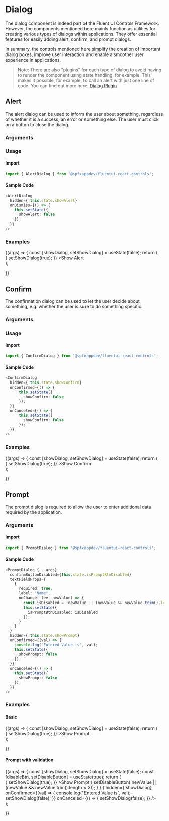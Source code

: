 
<Meta title="Components/Dialog" />

# Dialog

The dialog component is indeed part of the Fluent UI Controls Framework. 
However, the components mentioned here mainly function as utilities for creating various types of dialogs within applications. 
They offer essential features for easily adding alert, confirm, and prompt dialogs.

In summary, the controls mentioned here simplify the creation of important dialog boxes, improve user interaction and enable a smoother user experience in applications.

> Note: There are also "plugins" for each type of dialog to avoid having to render the component using state handling, for example. This makes it possible, for example, to call an alert with just one line of code. You can find out more here: [Dialog Plugin](?path=/docs/plugins-dialog--docs)

## Alert

The alert dialog can be used to inform the user about something, regardless of whether it is a success, an error or something else. The user must click on a button to close the dialog.

### Arguments

<ArgTypes of={AlertDialog} />

### Usage

#### Import

```typescript
import { AlertDialog } from '@spfxappdev/fluentui-react-controls';
```

#### Sample Code

```typescript
<AlertDialog 
  hidden={!this.state.showAlert} 
  onDismiss={() => {
    this.setState({
      showAlert: false
    });
  }} 
/>
```

### Examples

<Canvas>
  <Story name="Alert"
  args={{
    title: "Alert Title",
    content: "This is an alert!",
    buttonText: "OK"
  }}
  >
  {(args) => {
      const [showDialog, setShowDialog] = useState(false);
      return (
        <div>
        <PrimaryButton
        onClick={() => {
            setShowDialog(true);
        }}
        >Show Alert</PrimaryButton>
        <AlertDialog {...args} hidden={!showDialog} onDismiss={() => {
            setShowDialog(false);
        }} />
        </div>
      );

}}

  </Story>
</Canvas>

## Confirm

The confirmation dialog can be used to let the user decide about something, e.g. whether the user is sure to do something specific.

### Arguments

<ArgTypes of={ConfirmDialog} />

### Usage

#### Import

```typescript
import { ConfirmDialog } from '@spfxappdev/fluentui-react-controls';
```

#### Sample Code

```typescript
<ConfirmDialog
  hidden={!this.state.showConfirm} 
  onConfirmed={() => {
      this.setState({
        showConfirm: false
      });
  }} 
  onCanceled={() => {
      this.setState({
        showConfirm: false
      });
  }} 
/>
```

### Examples

<Canvas>
  <Story name="Confirm"
  args={{
    title: "Confirm Title",
    content: "Are you sure?",
    confirmButtonText: "YES",
    cancelButtonText: "NO"
  }}
  >
  {(args) => {
      const [showDialog, setShowDialog] = useState(false);
      return (
        <div>
        <PrimaryButton
        onClick={() => {
            setShowDialog(true);
        }}
        >Show Confirm</PrimaryButton>
        <ConfirmDialog {...args} 
        hidden={!showDialog} 
        onConfirmed={() => {
            setShowDialog(false);
        }} 
        onCanceled={() => {
            setShowDialog(false);
        }} />
        </div>
      );

}}

  </Story>
</Canvas>

## Prompt

The prompt dialog is required to allow the user to enter additional data required by the application.

### Arguments

<ArgTypes of={PromptDialog} />

#### Import

```typescript
import { PromptDialog } from '@spfxappdev/fluentui-react-controls';
```

#### Sample Code

```typescript
<PromptDialog {...args}
  confirmButtonDisabled={this.state.isPromptBtnDisabled}
  textFieldProps={
    {
      required: true,
      label: "Name",
      onChange: (ev, newValue) => {
        const isDisabled = !newValue || (newValue && newValue.trim().length < 3);
        this.setState({
          isPromptBtnDisabled: isDisabled
        });
      }
    }
  }
  hidden={!this.state.showPrompt}
  onConfirmed={(val) => {
    console.log("Entered Value is", val);
    this.setState({
      showPrompt: false
    });
  }}
  onCanceled={() => {
    this.setState({
      showPrompt: false
    });
  }} 
/>
```


### Examples

#### Basic

<Canvas>
  <Story name="Basic Prompt"
  args={{
    title: "Prompt Title",
    content: "What's your name?",
    confirmButtonText: "OK",
    cancelButtonText: "Cancel"
  }}
  >
  {(args) => {
      const [showDialog, setShowDialog] = useState(false);
      return (
        <div>
        <PrimaryButton
        onClick={() => {
            setShowDialog(true);
        }}
        >Show Prompt</PrimaryButton>
        <PromptDialog {...args} 
        hidden={!showDialog} 
        onConfirmed={() => {
            setShowDialog(false);
        }} 
        onCanceled={() => {
            setShowDialog(false);
        }} />
        </div>
      );

}}

  </Story>
</Canvas>

#### Prompt with validation

<Canvas>
  <Story name="Prompt with validation"
  args={{
    title: "Prompt Title",
    content: "What's your name? (Minimum 3 characters)",
    confirmButtonText: "OK",
    cancelButtonText: "Cancel",
    hideCancelButton: true
  }}
  >
  {(args) => {
      const [showDialog, setShowDialog] = useState(false);
      const [disableBtn, setDisableButton] = useState(true);
      return (
        <div>
        <PrimaryButton
        onClick={() => {
            setShowDialog(true);
        }}
        >Show Prompt</PrimaryButton>
        <PromptDialog {...args}
        confirmButtonDisabled={disableBtn}
        textFieldProps={
          {
            required: true,
            label: "Name",
            onChange: (ev, newValue) => {
              setDisableButton(!newValue || (newValue && newValue.trim().length < 3));
            }
          }
        }
        hidden={!showDialog}
        onConfirmed={(val) => {
          console.log("Entered Value is", val);
            setShowDialog(false);
        }}
        onCanceled={() => {
            setShowDialog(false);
        }} />
        </div>
      );

}}

  </Story>
</Canvas>
